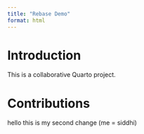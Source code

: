 ```yaml
---
title: "Rebase Demo"
format: html
---
```


# Introduction

This is a collaborative Quarto project.

# Contributions

hello this is my second change (me = siddhi)